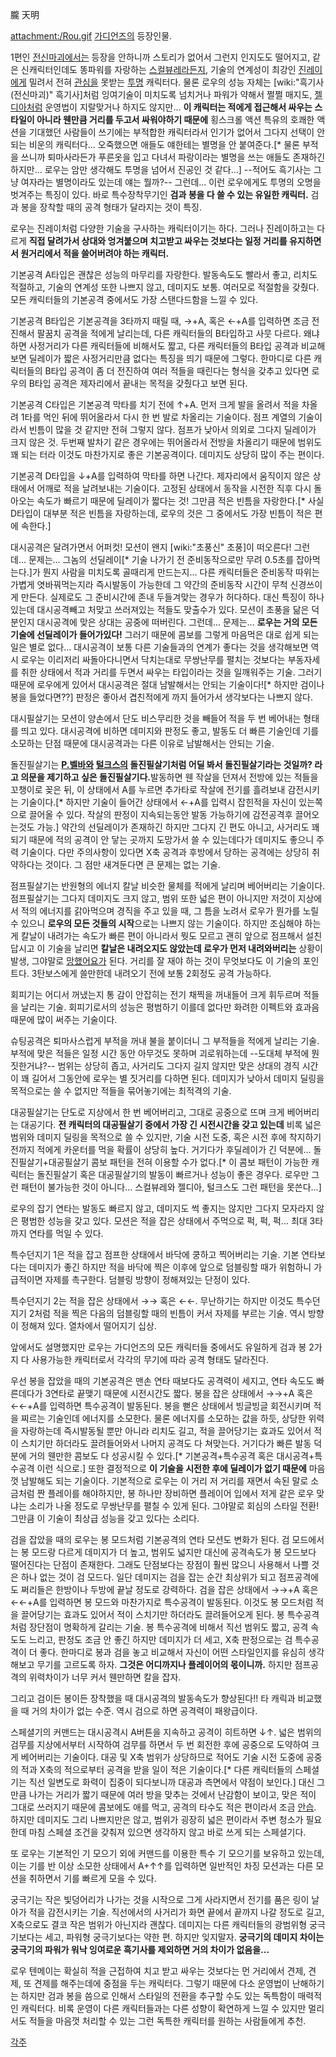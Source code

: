 朧 天明

attachment:/Rou.gif
[[가디언즈]]의 등장인물.

1편인 [[전신마괴]]에서는 등장을 안하니까 스토리가 없어서 그런지 인지도도 떨어지고, 같은 신캐릭터인데도 똥파워를 자랑하는 [[스컬뷰레]]라든지, 기술의 연계성이 최강인 [[진레이]]에게 밀려서 전혀 [[관심]]을 못받는 [[투명]] 캐릭터다. 물론 로우의 성능 자체는 [wiki:"흑기사(전신마괴)" 흑기사]처럼 잉여기술이 미치도록 넘치거나 파워가 약해서 쩔쩔 매지도, [[젤디아]]처럼 운영법이 지랄맞거나 하지도 않지만... '''이 캐릭터는 적에게 접근해서 싸우는 스타일이 아니라 웬만큼 거리를 두고서 싸워야하기 때문에''' 횡스크롤 액션 특유의 호쾌한 액션을 기대했던 사람들이 쓰기에는 부적합한 캐릭터라서 인기가 없어서 그다지 선택이 안되는 비운의 캐릭터다... 오죽했으면 애들도 얘한테는 별명을 안 붙여준다.[* 물론 부적을 쓰니까 퇴마사라든가 푸른옷을 입고 다녀서 파랑이라는 별명을 쓰는 애들도 존재하긴 하지만... 로우는 암만 생각해도 투명을 넘어서 진공인 것 같다...] --적어도 흑기사는 그냥 여자라는 별명이라도 있는데 얘는 뭘까?-- 
그런데... 이런 로우에게도 투명의 오명을 벗겨주는 특징이 있다. 바로 특수장착무기인 '''검과 봉을 다 쓸 수 있는 유일한 캐릭터.''' 검과 봉을 장착할 때의 공격 형태가 달라지는 것이 특징.

로우는 진레이처럼 다양한 기술을 구사하는 캐릭터이기는 하다. 그러나 진레이하고는 다르게 '''직접 달려가서 상대와 엉겨붙으며 치고받고 싸우는 것보다는 일정 거리를 유지하면서 원거리에서 적을 쓸어버려야 하는 캐릭터.''' 

기본공격 A타입은 괜찮은 성능의 마무리를 자랑한다. 발동속도도 빨라서 좋고, 리치도 적절하고, 기술의 연계성 또한 나쁘지 않고, 데미지도 보통. 여러모로 적절함을 갖췄다. 모든 캐릭터들의 기본공격 중에서도 가장 스탠다드함을 느낄 수 있다.

기본공격 B타입은 기본공격을 3타까지 때릴 때, →+A, 혹은 ←+A를 입력하면 조금 전진해서 팔꿈치 공격을 적에게 날리는데, 다른 캐릭터들의 B타입하고 사뭇 다르다. 왜냐하면 사정거리가 다른 캐릭터들에 비해서도 짧고, 다른 캐릭터들의 B타입 공격과 비교해보면 딜레이가 짧은 사정거리만큼 없다는 특징을 띄기 때문에 그렇다. 한마디로 다른 캐릭터들의 B타입 공격이 좀 더 전진하여 여러 적들을 때린다는 형식을 갖추고 있다면 로우의 B타입 공격은 제자리에서 끝내는 목적을 갖췄다고 보면 된다.

기본공격 C타입은 기본공격 막타를 치기 전에 ↑+A. 먼저 크게 발을 올려서 적을 차올려 1타를 먹인 뒤에 뛰어올라서 다시 한 번 발로 차올리는 기술이다. 점프 계열의 기술이라서 빈틈이 많을 것 같지만 전혀 그렇지 않다. 점프가 낮아서 의외로 그다지 딜레이가 크지 않은 것. 두번째 발차기 같은 경우에는 뛰어올라서 전방을 차올리기 때문에 범위도 꽤 되는 터라 이것도 마찬가지로 좋은 기본공격이다. 데미지도 상당히 많이 주는 편이다. 

기본공격 D타입을 ↓+A를 입력하여 막타를 하면 나간다. 제자리에서 움직이지 않은 상태에서 어깨로 적을 날려보내는 기술이다. 고정된 상태에서 동작을 시전한 직후 다시 돌아오는 속도가 빠르기 때문에 딜레이가 짧다는 것! 그만큼 적은 빈틈을 자랑한다.[* 사실 D타입이 대부분 적은 빈틈을 자랑하는데, 로우의 것은 그 중에서도 가장 빈틈이 적은 편에 속한다.]

대시공격은 달려가면서 어퍼컷! 모션이 왠지 [wiki:"초풍신" 초풍]이 떠오른다! 그런데... 문제는... 그놈의 선딜레이[* 기술 나가기 전 준비동작으로만 무려 0.5초를 잡아먹는다.]가 뭔지 사람을 미치도록 골때리게 만드는지... 다른 캐릭터들은 준비동작 따위는 가볍게 엿바꿔먹는지라 즉시발동이 가능한데 그 약간의 준비동작 시간이 무척 신경쓰이게 만든다. 실제로도 그 준비시간에 존내 두들겨맞는 경우가 허다하다. 대신 특징이 하나 있는데 대시공격빼고 처맞고 쓰러져있는 적들도 맞출수가 있다. 모션이 초풍을 닮은 덕분인지 대시공격에 맞은 상대는 공중에 떠버린다. 그런데... 문제는... '''로우는 거의 모든 기술에 선딜레이가 들어가있다!''' 그러기 때문에 콤보를 그렇게 마음먹은 대로 쉽게 되는 일은 별로 없다... 대시공격이 보통 다른 기술들과의 연계가 좋다는 것을 생각해보면 역시 로우는 이리저리 싸돌아다니면서 닥치는대로 무쌍난무를 펼치는 것보다는 부동자세를 취한 상태에서 적과 거리를 두면서 싸우는 타입이라는 것을 일깨워주는 기술. 그러기 때문에 로우에게 있어서 대시공격은 절대 남발해서는 안되는 기술이다![* 하지만 검이나 봉을 들었다면??] 판정은 좋아서 겹친적에게 까지 들어가서 생각보다는 나쁘지 않다. 

대시필살기는 모션이 양손에서 단도 비스무리한 것을 빼들어 적을 두 번 베어내는 형태를 띄고 있다. 대시공격에 비하면 데미지와 판정도 좋고, 발동도 더 빠른 기술인데 기를 소모하는 단점 때문에 대시공격과는 다른 이유로 남발해서는 안되는 기술.

돌진필살기는 '''[[P.벨바]]와 [[털크스]]의 돌진필살기처럼 어딜 봐서 돌진필살기라는 것일까? 라고 의문을 제기하고 싶은 돌진필살기다.'''발동하면 웬 작살을 던져서 전방에 있는 적들을 꼬챙이로 꽂은 뒤, 이 상태에서 A를 누르면 추가타로 작살에 전기를 흘려보내 감전시키는 기술이다.[* 하지만 기술이 들어간 상태에서 ←+A를 입력시 잡힌적을 자신이 있는쪽으로 끌어올 수 있다. 작살의 판정이 지속되는동안 발동 가능하기에 감전공격후 끌어오는것도 가능.] 약간의 선딜레이가 존재하긴 하지만 그다지 긴 편도 아니고, 사거리도 꽤 되기 때문에 적의 공격이 안 닿는 곳까지 도망가서 쓸 수 있는데다가 데미지도 좋으니 주력 기술이다. 다만 주의사항이 있다면 X축 공격과 후방에서 당하는 공격에는 상당히 취약하다는 것이다. 그 점만 새겨둔다면 큰 문제는 없는 기술.


점프필살기는 반원형의 에너지 칼날 비슷한 물체를 적에게 날리며 베어버리는 기술이다. 점프필살기는 그다지 데미지도 크지 않고, 범위 또한 넓은 편이 아니지만 저것이 지상에서 적의 에너지를 갉아먹으며 경직을 주고 있을 때, 그 틈을 노려서 로우가 뭔가를 노릴 수 있으니 '''로우의 모든 것들의 시작'''으로는 나쁘지 않는 기술이다. 하지만 조심해야 하는게 칼날이 내려가는 속도가 빠른 편이 아니라서 뭣도 모르고 괜히 앞으로 점프해서 설친답시고 이 기술을 날리면 '''칼날은 내려오지도 않았는데 로우가 먼저 내려와버리는''' 상황이 발생, 그야말로 [[망했어요]]가 된다. 거리를 잘 재야 하는 것이 무엇보다도 이 기술의 포인트다. 3탄보스에게 쓸만한데 내려오기 전에 보통 2회정도 공격 가능하다. 

회피기는 어디서 꺼냈는지 통 감이 안잡히는 전기 채찍을 꺼내들어 크게 휘두르며 적들을 날리는 기술. 회피기로서의 성능은 평범하기 이를데 없다만 화려한 이펙트와 효과음 때문에 많이 써주는 기술이다.

슈팅공격은 퇴마사스럽게 부적을 꺼내 불을 붙이더니 그 부적들을 적에게 날리는 기술. 부적에 맞은 적들은 일정 시간 동안 아무것도 못하며 괴로워하는데 --도대체 부적에 뭔 짓한거냐?-- 범위는 상당히 좁고, 사거리도 그다지 길지 않지만 맞은 상대의 경직 시간이 꽤 길어서 그동안에 로우는 별 짓거리를 다하면 된다. 데미지가 낮아서 데미지 딜링을 목적으로는 쓸 수 없지만 적들을 묶어놓기에는 최적격의 기술.

대공필살기는 단도로 지상에서 한 번 베어버리고, 그대로 공중으로 뜨며 크게 베어버리는 대공기다. '''전 캐릭터의 대공필살기 중에서 가장 긴 시전시간을 갖고 있는데''' 비록 넓은 범위와 데미지 딜링을 목적으로 쓸 수 있지만, 기술 시전 도중, 혹은 시전 후에 착지하기 전까지 적에게 카운터를 먹을 확률이 상당히 높다. 거기다가 후딜레이가 긴 덕분에... 돌진필살기+대공필살기 콤보 패턴을 전혀 이용할 수가 없다.[* 이 콤보 패턴이 가능한 캐릭터는 돌진필살기 혹은 대공필살기의 발동이 빠르거나 성능이 좋은 경우다. 로우만 그런 패턴이 불가능한 것이 아니다... 스컬뷰레와 젤디아, 털크스도 그런 패턴을 못쓴다...]

로우의 잡기 연타는 발동도 빠르지 않고, 데미지도 썩 좋지는 않지만 그다지 모자라지 않은 평범한 성능을 갖고 있다. 모션은 적을 잡은 상태에서 주먹으로 퍽, 퍽, 퍽... 최대 3타까지 연타를 먹일 수 있다.

특수던지기 1은 적을 잡고 점프한 상태에서 바닥에 쿵하고 찍어버리는 기술. 기본 연타보다는 데미지가 좋긴 하지만 적을 바닥에 찍은 이후에 앞으로 덤블링할 때가 위험하니 가급적이면 자제를 촉구한다. 덤블링 방향이 정해져있는 단정이 있다. 

특수던지기 2는 적을 잡은 상태에서 →→ 혹은 ←←. 무난하기는 하지만 이것도 특수던지기 2처럼 적을 찍은 다음의 덤블링할 때의 빈틈이 커서 자제를 부르는 기술. 역시 방향이 정해져 있다. 열차에서 떨어지기 십상.

앞에서도 설명했지만 로우는 가디언즈의 모든 캐릭터들 중에서도 유일하게 검과 봉 2가지 다 사용가능한 캐릭터로서 각각의 무기에 따라 공격 형태도 달라진다.

우선 봉을 잡았을 때의 기본공격은 맨손 연타 때보다도 공격력이 세지고, 연타 속도도 빠른데다가 3연타로 끝맺기 때문에 시전시간도 짧다.
봉을 잡은 상태에서 →→+A 혹은 ←←+A를 입력하면 특수공격이 발동된다. 봉을 뻗은 상태에서 빙글빙글 회전시키며 적을 찌르는 기술인데 에너지를 소모한다. 물론 에너지를 소모하는 값을 하듯, 상당한 위력을 자랑하는데 즉시발동될 뿐만 아니라 리치도 길고, 적을 끌어당기는 효과도 있어서 적이 스치기만 하더라도 끌려들어와서 나머지 공격도 다 쳐맞는다. 거기다가 빠른 발동 덕분에 거의 웬만한 콤보도 다 성공시킬 수 있다.[* 기본공격+특수공격 혹은 대시공격+특수공격 이런 식으로.] 또한 결정적으로 '''이 기술을 시전한 후에 딜레이가 없기 때문에''' 마음껏 남발해도 되는 기술이다. 기본적으로 로우는 이 거리 저 거리를 재면서 속된 말로 소금처럼 짠 플레이를 해야하지만, 봉 하나만 장비하면 플레이어 입에서 저게 같은 로우 맞냐는 소리가 나올 정도로 무쌍난무를 펼칠 수 있게 된다. 그야말로 회심의 스타일 전환! 그만큼 이 기술이 최상급 성능을 갖고 있다는 소리다.

검을 잡았을 때의 로우는 봉 모드처럼 기본공격의 연타 모션도 변화가 된다. 검 모드에서는 봉 모드랑 다르게 데미지가 더 높고, 범위도 넓지만 대신에 공격속도가 봉 모드보다 떨어진다는 단점이 존재한다. 그래도 단점보다는 장점이 훨씬 많으니 사용해서 나쁠 것은 하나 없는 것이 검 모드다. 일단 데미지는 검을 잡는 순간 최상위가 되고 점프공격에도 쩌리들은 한방이나 두방에 끝날 정도로 강력하다. 
검을 잡은 상태에서 →→+A 혹은 ←←+A를 입력하면 봉 모드와 마찬가지로 특수공격이 발동된다. 이것도 봉 모드처럼 적을 끌어당기는 효과도 있어서 적이 스치기만 하더라도 끌려들어오게 된다. 봉 특수공격처럼 장단점이 명확하게 갈리는 기술. 봉 특수공격에 비해서 직선 범위도 짧고, 공격 속도도 느리고, 판정도 조금 안 좋긴 하지만 데미지가 더 세고, X축 판정으로는 검 특수공격이 더 좋다. 한마디로 봉과 검을 놓고 비교해서 자신이 어떤 스타일인지를 유심히 생각해보고 무기를 고르도록 하자. '''그것은 어디까지나 플레이어의 몫이니까.''' 하지만 점프공격의 위력차이가 너무 커서 웬만하면 칼을 잡자.

그리고 검이든 봉이든 장착했을 때 대시공격의 발동속도가 향상된다!! 타 캐릭과 비교했을 때 거의 차이가 없는 수준. 역시 검으로 하면 공격력이 패왕급이다. 

스페셜기의 커맨드는 대시공격시 A버튼을 지속하고 공격이 히트하면 ↓↑. 넓은 범위의 검무를 지상에서부터 시작하여 검무를 하면서 두 번 회전한 후에 공중으로 도약하여 크게 베어버리는 기술이다. 대공 및 X축 범위가 상당하므로 적어도 기술 시전 도중에 공중의 적과 X축의 적으로부터 공격을 받을 일이 적은 기술이다.[* 다른 캐릭터들의 스페셜기는 직선 일변도로 화력이 집중이 되다보니까 대공과 측면에서 약점이 보인다.] 대신 그만큼 나가는 거리가 짧기 때문에 여러 방을 맞추는 것에서 난감함이 보이고, 맞은 적이 그대로 쓰러지기 때문에 콤보에도 애를 먹고, 공격의 타수도 적은 편이라서 조금 [[안습]]. 하지만 데미지도 그리 나쁘지만은 않고, 범위가 굉장히 넓은 편이라서 주변 청소가 필요한데 마침 스페셜 조건을 갖춰져 있으면 생각하지 않고 바로 쓰게 되는 스페셜기다.

또 로우는 기본적인 기 모으기 외에 커맨드를 이용한 특수 기 모으기를 보유하고 있는데, 이는 기를 반 이상 소모한 상태에서 A+↑↑를 입력하면 일반적인 차징 모션과는 다른 모션을 취하면서 기를 빠르게 모을 수 있다.

궁극기는 작은 빛덩어리가 나가는 것을 시작으로 그게 사라지면서 전기를 품은 링이 날아가 적을 감전시키는 기술. 직선에서의 사거리가 화면 끝에서 끝까지 나갈 정도로 길고, X축으로도 결코 작은 범위가 아닌지라 괜찮다. 데미지는 다른 캐릭터들의 광범위형 궁극기보다는 세고, 파워형 궁극기보다는 약한 편. 하지만 잊지말자. '''궁극기의 데미지 차이는 궁극기의 파워가 워낙 잉여로운 흑기사를 제외하면 거의 차이가 없음을...'''

로우 텐메이는 확실히 적을 근접하여 치고 받고 싸우는 것보다는 먼 거리에서 견제, 견제, 또 견제를 해주는데에 중점을 두는 캐릭터다. 그렇기 때문에 다소 운영법이 난해하기는 하지만 검과 봉을 씀으로 인해서 스타일의 전환을 추구할 수도 있는 독특함이 매력적인 캐릭터다. 비록 운영이 다른 캐릭터들과는 다른 성향이 확연하게 느낄 수 있지만 멀리서도 적들을 마음껏 처리할 수 있는 그런 독특한 캐릭터를 원하는 사람들에게 추천. 

[[각주]]
